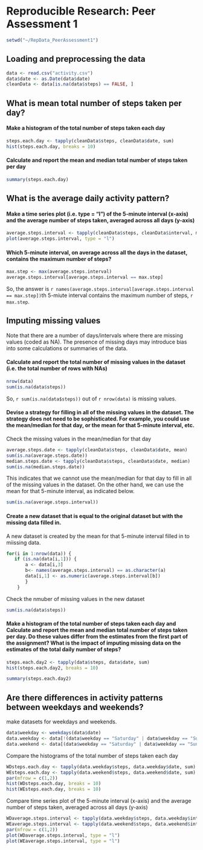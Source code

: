 # Reproducible Research: Peer Assessment 1
```r
setwd("~/RepData_PeerAssessment1")
```
## Loading and preprocessing the data
```r
data <- read.csv("activity.csv")
data$date <- as.Date(data$date)
cleanData <- data[is.na(data$steps) == FALSE, ]
```
## What is mean total number of steps taken per day?
#### Make a histogram of the total number of steps taken each day
```r
steps.each.day <- tapply(cleanData$steps, cleanData$date, sum)
hist(steps.each.day, breaks = 10)
```

#### Calculate and report the mean and median total number of steps taken per day
```r
summary(steps.each.day)
```
## What is the average daily activity pattern?
#### Make a time series plot (i.e. type = "l") of the 5-minute interval (x-axis) and the average number of steps taken, averaged across all days (y-axis)
```r
average.steps.interval <- tapply(cleanData$steps, cleanData$interval, mean)
plot(average.steps.interval, type = "l")
```

#### Which 5-minute interval, on average across all the days in the dataset, contains the maximum number of steps?
```r
max.step <- max(average.steps.interval)
average.steps.interval[average.steps.interval == max.step]
```
So, the answer is `r names(average.steps.interval[average.steps.interval == max.step])`th 5-miute interval contains the maximum number of steps, `r max.step`.

## Imputing missing values
Note that there are a number of days/intervals where there are missing values (coded as NA). The presence of missing days may introduce bias into some calculations or summaries of the data.

#### Calculate and report the total number of missing values in the dataset (i.e. the total number of rows with NAs)
```r
nrow(data)
sum(is.na(data$steps))
```
So, `r sum(is.na(data$steps))` out of  `r nrow(data)` is missing values.

#### Devise a strategy for filling in all of the missing values in the dataset. The strategy does not need to be sophisticated. For example, you could use the mean/median for that day, or the mean for that 5-minute interval, etc.

Check the missing values in  the mean/median for that day
```r
average.steps.date <- tapply(cleanData$steps, cleanData$date, mean)
sum(is.na(average.steps.date))
median.steps.date <- tapply(cleanData$steps, cleanData$date, median)
sum(is.na(median.steps.date))
```
This indicates that we cannot use the mean/median for that day to fill in all of the missing values in the dataset. On the other hand, we can use the mean for that 5-minute interval, as indicated below.
```r
sum(is.na(average.steps.interval))
```

#### Create a new dataset that is equal to the original dataset but with the missing data filled in.

A new dataset is created by the mean for that 5-minute interval filled in to miissing data.
```r
for(i in 1:nrow(data)) {
   if (is.na(data[i,1])) {
       a <- data[i,3]
       b<- names(average.steps.interval) == as.character(a) 
       data[i,1] <- as.numeric(average.steps.interval[b])
       }
    }
```

Check the nmuber of missing values in the new dataset
```r
sum(is.na(data$steps))
```

#### Make a histogram of the total number of steps taken each day and Calculate and report the mean and median total number of steps taken per day. Do these values differ from the estimates from the first part of the assignment? What is the impact of imputing missing data on the estimates of the total daily number of steps?
```r
steps.each.day2 <- tapply(data$steps, data$date, sum)
hist(steps.each.day2, breaks = 10)
```
```r
summary(steps.each.day2)
```
## Are there differences in activity patterns between weekdays and weekends?
make datasets for weekdays and weekends.
```r
data$weekday <- weekdays(data$date)
data.weekday <- data[!(data$weekday == "Saturday" | data$weekday == "Sunday"), ]
data.weekend <- data[(data$weekday == "Saturday" | data$weekday == "Sunday"), ]
```
Compare the histograms of the total number of steps taken each day
```r
WDsteps.each.day <- tapply(data.weekday$steps, data.weekday$date, sum)
WEsteps.each.day <- tapply(data.weekend$steps, data.weekend$date, sum)
par(mfrow = c(1,2))
hist(WDsteps.each.day, breaks = 10)
hist(WEsteps.each.day, breaks = 10)
```
Compare time series plot of the 5-minute interval (x-axis) and the average number of steps taken, averaged across all days (y-axis)
```r
WDaverage.steps.interval <- tapply(data.weekday$steps, data.weekday$interval, mean)
WEaverage.steps.interval <- tapply(data.weekend$steps, data.weekend$interval, mean)
par(mfrow = c(1,2))
plot(WDaverage.steps.interval, type = "l")
plot(WEaverage.steps.interval, type = "l")
```